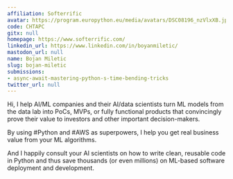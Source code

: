 ```yaml
---
affiliation: Softerrific
avatar: https://program.europython.eu/media/avatars/DSC08196_nzVlxXB.jpg
code: CHTAPC
gitx: null
homepage: https://www.softerrific.com/
linkedin_url: https://www.linkedin.com/in/boyanmiletic/
mastodon_url: null
name: Bojan Miletic
slug: bojan-miletic
submissions:
- async-await-mastering-python-s-time-bending-tricks
twitter_url: null
---
```


Hi, I help AI/ML companies and their AI/data scientists turn ML models from the data lab into PoCs, MVPs, or fully functional products that convincingly prove their value to investors and other important decision-makers.

By using #Python and #AWS as superpowers, I help you get real business value from your ML algorithms.

And I happily consult your AI scientists on how to write clean, reusable code in Python and thus save thousands (or even millions) on ML-based software deployment and development.
